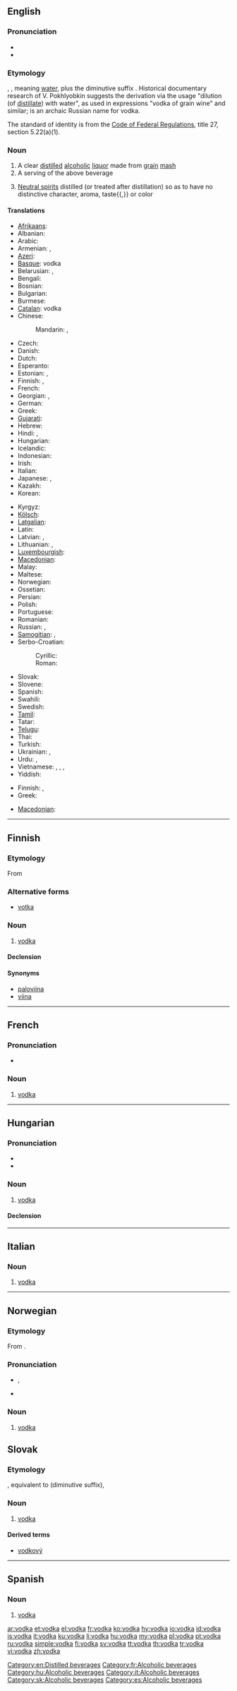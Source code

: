 ==English==
{{wikipedia}}

===Pronunciation===
* {{IPA|/ˈvɒdkə/}}
* {{audio|en-us-vodka.ogg|Audio (US)}}

===Etymology===
{{etyl|sla|en}} {{term||voda}}, {{term||woda}}, meaning [[water]], plus the diminutive suffix {{term||-ka}}. Historical documentary research of V. Pokhlyobkin suggests the derivation via the usage "dilution (of [[distil]]late) with water", as used in expressions "vodka of grain wine" and similar; {{term|хлебное вино|sc=Cyrl|lang=ru||grain wine}} is an archaic Russian name for vodka.

The standard of identity is from the [[s:Code of Federal Regulations|Code of Federal Regulations]], title 27, section 5.22(a)(1).

===Noun===
{{en-noun}}

# A clear [[distil]]led [[alcoholic]] [[liquor]] made from [[grain]] [[mash]]
# A serving of the above beverage
# {{US|_|standard of identity}} [[neutral spirits#English|Neutral spirits]] distilled (or treated after distillation) so as to have no distinctive character, aroma, taste{{,}} or color

====Translations====
{{trans-top|clear distilled alcoholic liquor}}
* [[Afrikaans]]: {{t|af|wodka}}
* Albanian: {{t-|sq|vodkë|f|xs=Albanian}}
* Arabic: {{t|ar|فودكا|f|tr=vodka, fūdka}}
* Armenian: {{t+|hy|օղի|tr=òġi}}, {{qualifier|colloquial}} {{t-|hy|արաղ|tr=araġ}}
* [[Azeri]]: {{t-|az|araq|xs=Azeri}}
* [[Basque]]: vodka
* Belarusian: {{t|be|гарэлка|f|tr=harélka|xs=Belarusian}}, {{t-|be|водка|f|tr=vódka|xs=Belarusian}}
* Bengali: {{t|bn|ভদকা|tr=vôdka|sc=Beng}}
* Bosnian: {{t-|bs|votka|f}}
* Bulgarian: {{t-|bg|водка|f|tr=vódka}}
* Burmese: {{t|my|ဗော့ဒ်ကာ|sc=Mymr}}
* [[Catalan]]: vodka {{f}}
* Chinese:
*: Mandarin: {{t-|cmn|伏特加酒|tr=fútèjiā-jiǔ|sc=Hani}}, {{t-|cmn|伏特加|tr=fútèjiā|sc=Hani}}
* Czech: {{t-|cs|vodka|f}}
* Danish: {{t-|da|vodka|c}}
* Dutch: {{t-|nl|wodka|m}}
* Esperanto: {{t-|eo|vodko|xs=Esperanto}}
* Estonian: {{t+|et|vodka}}, {{t+|et|viin}}
* Finnish: {{t+|fi|votka}}, {{t|fi|vodka}}
* French: {{t+|fr|vodka|f}}
* Georgian: {{t-|ka|არაყი|tr=araġi|sc=Geor|xs=Georgian}}, {{qualifier|obsolete}} {{t|ka|იყი|tr=iqi|sc=Geor}}
* German: {{t+|de|Wodka|m}}
* Greek: {{t+|el|βότκα|f|tr=vótka}}
* [[Gujarati]]: {{t|gu|વોડકા|tr=voḍkā|sc=Gujr}}
* Hebrew: {{t+|he|וודקה|f|alt=ווֹדְקָה|tr=vodka}}
* Hindi: {{t|hi|वोदका|f|tr=vodkā|xs=Hindi}}, {{t|hi|वोडका|f|tr=voḍkā|sc=Deva}}
* Hungarian: {{t|hu|vodka}}
* Icelandic: {{t|is|vodka|f}}
* Indonesian: {{t|id|vodka}}
* Irish: {{t-|ga|vodca|m|xs=Irish}}
* Italian: {{t+|it|vodka|f}}
* Japanese: {{t-|ja|ウォッカ|tr=uokka}}, {{t|ja|ヴォートカ|tr=vōtoka}}
* Kazakh: {{t|kk|водка|tr=vodka|sc=Cyrl}}
* Korean: {{t+|ko|보드카|tr=bodeuka|sc=Hang}}
{{trans-mid}}
* Kyrgyz: {{t|ky|водка|tr=vodka|sc=Cyrl}}
* [[Kölsch]]: {{tø|ksh|wodka}}
* [[Latgalian]]: {{tø|ltg|braņdīņs}}
* Latin: {{t-|la|vodca|f}}
* Latvian: {{t|lv|degvīns|m|xs=Latvian}}, {{t|lv|šņabis|m}}
* Lithuanian: {{t-|lt|degtinė|f|xs=Lithuanian}}, {{t|lt|vodka|f}}
* [[Luxembourgish]]: {{t|lb|Wodka}}
* [[Macedonian]]: {{t-|mk|вотка|f|tr=vótka}}
* Malay: {{t|ms|vodka}}
* Maltese: {{t|mt|vodka|f}}
* Norwegian: {{t-|no|vodka|c}}
* Ossetian: {{tø|os|арахъ|tr=araq|sc=Cyrl}}
* Persian: {{t+|fa|ودکا|tr=vodkâ|xs=Persian}}
* Polish: {{t+|pl|wódka|f}}
* Portuguese: {{t-|pt|vodca|f}}
* Romanian: {{t+|ro|vodcă|f}}
* Russian: {{t+|ru|водка|f|tr=vódka}}, {{qualifier|regional, Ukraine, South Russia}} {{t|ru|горелка|f|tr=gorélka|sc=Cyrl}}
* [[Samogitian]]: {{tø|sgs|arielka|f}}, {{tø|sgs|degtėnė|f}}
* Serbo-Croatian:
*: Cyrillic: {{t|sh|вотка|f|sc=Cyrl|xs=Serbo-Croatian}}
*: Roman: {{t|sh|votka|f|xs=Serbo-Croatian}}
* Slovak: {{t-|sk|vodka|f}}
* Slovene: {{t|sl|vodka|f}}
* Spanish: {{t-|es|vodka|f}}
* Swahili: {{t-|sw|vodka|xs=Swahili}}
* Swedish: {{t+|sv|vodka|c}}
* [[Tamil]]: {{t|ta|ஓட்கா|tr=oṭkā|sc=Taml}}
* Tatar: {{t|tt|водка|tr=vodka|sc=Cyrl}}
* [[Telugu]]: {{t|te|వోడ్కా|tr=voḍkā|sc=Telu}}
* Thai: {{t-|th|วอดก้า|tr=wôt gâa}}
* Turkish: {{t+|tr|votka}}
* Ukrainian: {{t-|uk|горілка|f|tr=horílka|xs=Ukrainian}}, {{t-|uk|водка|f|tr=vódka|xs=Ukrainian}}
* Urdu: {{t|ur|وودکا|f|tr=vodkā|sc=ur-Arab}}, {{t|ur|ووڈکا|f|tr=voḍkā|sc=ur-Arab}}
* Vietnamese: {{t+|vi|vodka|xs=Vietnamese}}, {{t|vi|vôtca}}, {{t|vi|rượu vôtca}}, {{t|vi|rượu vodka}}
* Yiddish: {{t|yi|מאַשקע|sc=Hebr}}
{{trans-bottom}}

{{trans-top|serving}}
* Finnish: {{t+|fi|votka}}, {{t-|fi|ryyppy|alt=votkaryyppy}}
* Greek: {{t|el|βότκα|f|tr=vótka|sc=Grek}}
{{trans-mid}}
* [[Macedonian]]: {{t-|mk|вотка|f|tr=vótka}}
{{trans-bottom}}

[[Category:en:Distilled beverages]]

----

==Finnish==

===Etymology===
From {{etyl|ru|fi}}

===Alternative forms===
* [[votka]]

===Noun===
{{fi-noun}}

# [[#English|vodka]]

====Declension====
{{fi-decl-koira|vodk}}

====Synonyms====
* [[paloviina]]
* [[viina]]

----

==French==

===Pronunciation===
* {{audio|Fr-vodka.ogg|Audio}}

===Noun===
{{fr-noun|f}}

# [[vodka#English|vodka]]

[[Category:fr:Alcoholic beverages]]

----

==Hungarian==

===Pronunciation===
* {{IPA|/ˈvotkɒ/|lang=hu}}
* {{hyphenation|vod|ka}}

===Noun===
{{hu-noun|plural=vodkák}}

# [[vodka#English|vodka]]

====Declension====
{{hu-decl-k-back|vodk|á}}{{hu-pos-tok|vodká}}

[[Category:hu:Alcoholic beverages]]

----

==Italian==
{{wikipedia|lang=it}}

===Noun===
{{head|it|noun|g=f}} {{inv}}

# [[vodka#English|vodka]]

[[Category:it:Alcoholic beverages]]

----

==Norwegian==

===Etymology===
From {{etyl|ru|no}} {{term|водка|lang=ru}}.

===Pronunciation===
* {{IPA|/ʋɔdkɑ/|lang=no}}, {{X-SAMPA|/POdkA/|lang=no}}
* {{rhymes|ɑ|lang=no}}

===Noun===
{{head|no|noun|m}}

# [[#English|vodka]]

==Slovak==

===Etymology===
{{proto|Slavic|lang=sk}}, equivalent to {{suffix|voda|ka|gloss1=water|lang=sk}} (diminutive suffix),

===Noun===
{{sk-noun|g=f|decl=žena}}

# [[vodka#English|vodka]]

====Derived terms====
* [[vodkový]]

[[Category:sk:Alcoholic beverages]]

----

==Spanish==

===Noun===
{{es-noun|m}}

# [[#English|vodka]]

[[Category:es:Alcoholic beverages]]

[[ar:vodka]]
[[et:vodka]]
[[el:vodka]]
[[fr:vodka]]
[[ko:vodka]]
[[hy:vodka]]
[[io:vodka]]
[[id:vodka]]
[[is:vodka]]
[[it:vodka]]
[[ku:vodka]]
[[li:vodka]]
[[hu:vodka]]
[[my:vodka]]
[[pl:vodka]]
[[pt:vodka]]
[[ru:vodka]]
[[simple:vodka]]
[[fi:vodka]]
[[sv:vodka]]
[[tt:vodka]]
[[th:vodka]]
[[tr:vodka]]
[[vi:vodka]]
[[zh:vodka]]